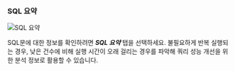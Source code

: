 ### SQL 요약

![SQL 요약](/img/analysis-tx-sql-summary.png)

SQL문에 대한 정보를 확인하려면 ***SQL 요약*** 탭을 선택하세요. 불필요하게 반복 실행되는 경우, 낮은 건수에 비해 실행 시간이 오래 걸리는 경우를 파악해 쿼리 성능 개선을 위한 분석 정보로 활용할 수 있습니다.